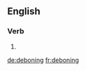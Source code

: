 ==English==

===Verb===
{{head|en|present participle}}

# {{present participle of|debone|lang=en}}

[[de:deboning]]
[[fr:deboning]]